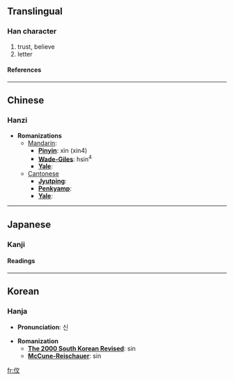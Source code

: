 {{see|信}}

==Translingual==
===Han character===
{{Han char|rad=人|as=04|sn=6|four=|canj=人卜大 (OYK)}}
# trust, believe
# letter
====References====
{{Han ref|kx=0096.121|hdz=10125.051|uh=4F29|ud=20265}}
----

==Chinese==
===Hanzi===


* '''Romanizations'''
** [[Mandarin]]:
*** '''[[Pinyin]]''': xìn (xin4)
*** '''[[Wade-Giles]]''': hsin<sup>4</sup>
*** '''[[Yale]]''': 
**[[Cantonese]]
***'''[[Jyutping]]''':
***'''[[Penkyamp]]''': 
***'''[[Yale]]''': 


----
==Japanese==
===Kanji===


{{ja-kanji|grade=|rs=人04}}
====Readings====
{{ja-readings|on=[[しん]] (shin)|kun=[[まこと]] (makoto), [[たより]] (tayori), [[まかせる]] (makaseru)}}


----
==Korean==
===Hanja===

* '''Pronunciation''': 신

* '''Romanization'''
** '''[[The 2000 South Korean Revised Romanization|The 2000 South Korean Revised]]''': sin
** '''[[McCune-Reischauer]]''': sin


[[fr:伩]]